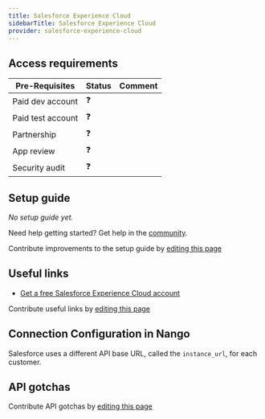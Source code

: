 ```yaml
---
title: Salesforce Experience Cloud
sidebarTitle: Salesforce Experience Cloud
provider: salesforce-experience-cloud
---
```




<Overview />
<PreBuiltTooling />
<PreBuiltUseCases />

## Access requirements
| Pre-Requisites | Status | Comment|
| - | - | - |
| Paid dev account | ❓ |  |
| Paid test account | ❓ |  |
| Partnership | ❓ | |
| App review | ❓ |  |
| Security audit | ❓ | |


## Setup guide

_No setup guide yet._

<Tip>Need help getting started? Get help in the [community](https://nango.dev/slack).</Tip>

<Note>Contribute improvements to the setup guide by [editing this page](https://github.com/nangohq/nango/tree/master/docs-v2/integrations/all/salesforce-experience-cloud.mdx)</Note>


## Useful links

-   [Get a free Salesforce Experience Cloud account](https://www.salesforce.com/eu/products/experience-cloud/overview/)

<Note>Contribute useful links by [editing this page](https://github.com/nangohq/nango/tree/master/docs-v2/integrations/all/salesforce-experience-cloud.mdx)</Note>

## Connection Configuration in Nango

Salesforce uses a different API base URL, called the `instance_url`, for each customer.

## API gotchas

<Note>Contribute API gotchas by [editing this page](https://github.com/nangohq/nango/tree/master/docs-v2/integrations/all/salesforce-experience-cloud.mdx)</Note>
